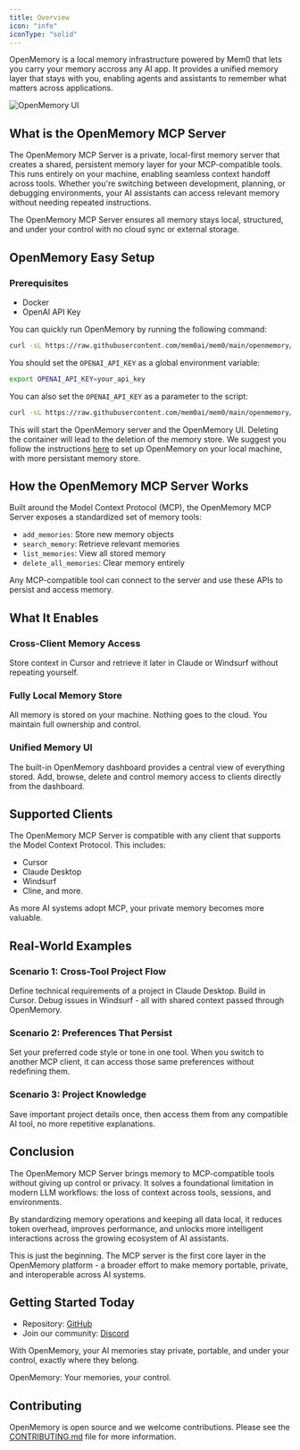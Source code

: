 ```yaml
---
title: Overview
icon: "info"
iconType: "solid"
---
```


<Snippet file="paper-release.mdx" />

OpenMemory is a local memory infrastructure powered by Mem0 that lets you carry your memory accross any AI app. It provides a unified memory layer that stays with you, enabling agents and assistants to remember what matters across applications.

<img src="https://github.com/user-attachments/assets/3c701757-ad82-4afa-bfbe-e049c2b4320b" alt="OpenMemory UI" />

## What is the OpenMemory MCP Server

The OpenMemory MCP Server is a private, local-first memory server that creates a shared, persistent memory layer for your MCP-compatible tools. This runs entirely on your machine, enabling seamless context handoff across tools. Whether you're switching between development, planning, or debugging environments, your AI assistants can access relevant memory without needing repeated instructions.

The OpenMemory MCP Server ensures all memory stays local, structured, and under your control with no cloud sync or external storage.

## OpenMemory Easy Setup

### Prerequisites
- Docker
- OpenAI API Key

You can quickly run OpenMemory by running the following command:

```bash
curl -sL https://raw.githubusercontent.com/mem0ai/mem0/main/openmemory/run.sh | bash
```

You should set the `OPENAI_API_KEY` as a global environment variable:

```bash
export OPENAI_API_KEY=your_api_key
```

You can also set the `OPENAI_API_KEY` as a parameter to the script:

```bash
curl -sL https://raw.githubusercontent.com/mem0ai/mem0/main/openmemory/run.sh | OPENAI_API_KEY=your_api_key bash
```

This will start the OpenMemory server and the OpenMemory UI. Deleting the container will lead to the deletion of the memory store.
We suggest you follow the instructions [here](/openmemory/quickstart#setting-up-openmemory) to set up OpenMemory on your local machine, with more persistant memory store.

## How the OpenMemory MCP Server Works

Built around the Model Context Protocol (MCP), the OpenMemory MCP Server exposes a standardized set of memory tools:
- `add_memories`: Store new memory objects
- `search_memory`: Retrieve relevant memories
- `list_memories`: View all stored memory
- `delete_all_memories`: Clear memory entirely

Any MCP-compatible tool can connect to the server and use these APIs to persist and access memory.

## What It Enables

### Cross-Client Memory Access
Store context in Cursor and retrieve it later in Claude or Windsurf without repeating yourself.

### Fully Local Memory Store
All memory is stored on your machine. Nothing goes to the cloud. You maintain full ownership and control.

### Unified Memory UI
The built-in OpenMemory dashboard provides a central view of everything stored. Add, browse, delete and control memory access to clients directly from the dashboard.

## Supported Clients

The OpenMemory MCP Server is compatible with any client that supports the Model Context Protocol. This includes:
- Cursor
- Claude Desktop
- Windsurf
- Cline, and more.

As more AI systems adopt MCP, your private memory becomes more valuable.

## Real-World Examples

### Scenario 1: Cross-Tool Project Flow 
Define technical requirements of a project in Claude Desktop. Build in Cursor. Debug issues in Windsurf - all with shared context passed through OpenMemory.

### Scenario 2: Preferences That Persist 
Set your preferred code style or tone in one tool. When you switch to another MCP client, it can access those same preferences without redefining them.

### Scenario 3: Project Knowledge
Save important project details once, then access them from any compatible AI tool, no more repetitive explanations.

## Conclusion

The OpenMemory MCP Server brings memory to MCP-compatible tools without giving up control or privacy. It solves a foundational limitation in modern LLM workflows: the loss of context across tools, sessions, and environments.

By standardizing memory operations and keeping all data local, it reduces token overhead, improves performance, and unlocks more intelligent interactions across the growing ecosystem of AI assistants.

This is just the beginning. The MCP server is the first core layer in the OpenMemory platform - a broader effort to make memory portable, private, and interoperable across AI systems.

## Getting Started Today

- Repository: [GitHub](https://github.com/mem0ai/mem0/tree/main/openmemory)
- Join our community: [Discord](https://discord.gg/6PzXDgEjG5)

With OpenMemory, your AI memories stay private, portable, and under your control, exactly where they belong.

OpenMemory: Your memories, your control.

## Contributing

OpenMemory is open source and we welcome contributions. Please see the [CONTRIBUTING.md](https://github.com/mem0ai/mem0/blob/main/openmemory/CONTRIBUTING.md) file for more information.